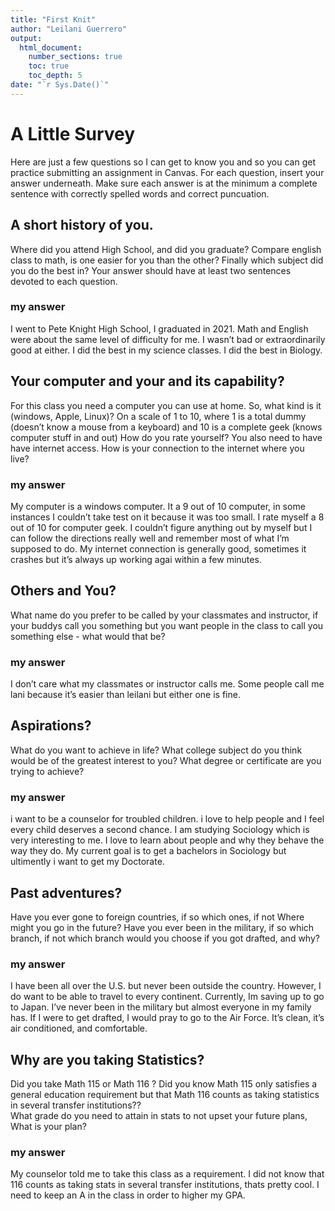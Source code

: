 ```yaml
---
title: "First Knit"
author: "Leilani Guerrero"
output: 
  html_document:
    number_sections: true
    toc: true
    toc_depth: 5
date: "`r Sys.Date()`"   
---
```


# A Little Survey

Here are just a few questions so I can get to know you and so you can get practice submitting an assignment in Canvas.  For each question, insert your answer underneath. Make sure each answer is at the minimum a complete sentence with correctly spelled words and correct puncuation. 

## A short history of you.  
Where did you attend High School, and did you graduate? Compare english class to math, is one easier for you than the other? Finally which subject did you do the best in? Your answer should have at least two sentences devoted to each question.  
  
### my answer     
I went to Pete Knight High School, I graduated in 2021. Math and English were about the same level of difficulty for me. I wasn't bad or extraordinarily good at either. I did the best in my science classes. I did the best in Biology.     

     


## Your computer and your and its capability?  
 For this class  you need a computer you can use at home.  So, what kind is it (windows, Apple, Linux)?  On a scale of 1 to 10, where 1 is a total dummy (doesn't know a mouse from a keyboard) and 10 is a complete geek (knows computer stuff in and out) How do you rate yourself?  You also need to have have internet access. How is your connection to the internet where you live?

### my answer   
My computer is a windows computer. It a 9 out of 10 computer, in some instances I couldn't take test on it because it was too small. I rate myself a 8 out of 10 for computer geek. I couldn't figure anything out by myself but I can follow the directions really well and remember most of what I'm supposed to do. My internet connection is generally good, sometimes it crashes but it's always up working agai within a few minutes.   
   

## Others and You?   
What name do you prefer to be called by your classmates and instructor, if your buddys call you something but you want people in the class to call you something else - what would that be? 

### my answer     
I don't care what my classmates or instructor calls me. Some people call me lani because it's easier than leilani  but either one is fine. 
   
 




## Aspirations?   
What do you want to achieve in life?  What college subject do you think would be of the greatest interest to you? What degree or certificate are you trying to achieve?

### my answer     
i want to be a counselor for troubled children. i love to help people and I feel every child deserves a second chance. I am studying Sociology which is very interesting to me. I love to learn about people and why they behave the way they do. My current goal is to get a bachelors in Sociology but ultimently i want to get my Doctorate.    
   
 




## Past adventures?  
Have you ever gone to foreign countries, if so which ones, if not Where might you go in the future?  Have you ever been in the military, if so which branch, if not which branch would you choose if you got drafted, and why?

### my answer     
I have been all over the U.S. but never been outside the country. However, I do want to be able to travel to every continent. Currently, Im saving up to go to Japan. I've never been in the military but almost everyone in my family has. If I were to get drafted, I would pray to go to the Air Force. It's clean, it's air conditioned, and comfortable.    
   
  




## Why are you taking Statistics?  
Did you take Math 115 or Math 116 ?  Did you know Math 115 only satisfies a general education requirement but that Math 116 counts as taking statistics in several transfer institutions??  
What grade do you need to attain in stats to not upset your future plans, What is your plan?  
 

### my answer     
My counselor told me to take this class as a requirement. I did not know that 116 counts as taking stats in several transfer institutions, thats pretty cool. I need to keep an A in the class in order to higher my GPA.    
   
 






  




